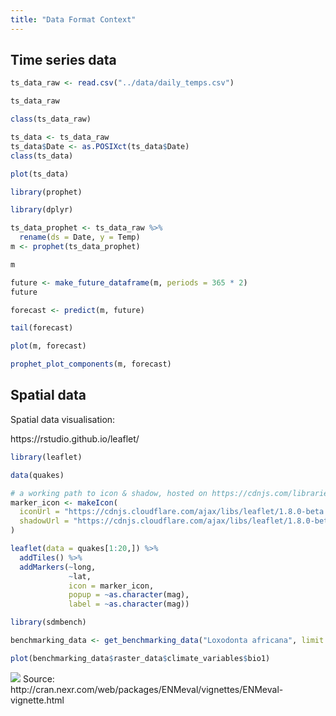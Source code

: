 ```yaml
---
title: "Data Format Context"
---
```


## Time series data

```r
ts_data_raw <- read.csv("../data/daily_temps.csv")
```

```r
ts_data_raw
```

```r
class(ts_data_raw)
```


```r
ts_data <- ts_data_raw
ts_data$Date <- as.POSIXct(ts_data$Date)
class(ts_data)
```

```r
plot(ts_data)
```


```r
library(prophet)
```


```r
library(dplyr)

ts_data_prophet <- ts_data_raw %>%
  rename(ds = Date, y = Temp)
m <- prophet(ts_data_prophet)
```


```r
m
```


```r
future <- make_future_dataframe(m, periods = 365 * 2)
future
```


```r
forecast <- predict(m, future)
```

```r
tail(forecast)
```


```r
plot(m, forecast)
```

```r
prophet_plot_components(m, forecast)
```

## Spatial data

Spatial data visualisation:

https://rstudio.github.io/leaflet/

```r
library(leaflet)

data(quakes)

# a working path to icon & shadow, hosted on https://cdnjs.com/libraries/leaflet
marker_icon <- makeIcon(
  iconUrl = "https://cdnjs.cloudflare.com/ajax/libs/leaflet/1.8.0-beta.0/images/marker-icon.png",
  shadowUrl = "https://cdnjs.cloudflare.com/ajax/libs/leaflet/1.8.0-beta.0/images/marker-shadow.png",
)

leaflet(data = quakes[1:20,]) %>%
  addTiles() %>%
  addMarkers(~long,
             ~lat,
             icon = marker_icon,
             popup = ~as.character(mag),
             label = ~as.character(mag))
```


```r
library(sdmbench)

benchmarking_data <- get_benchmarking_data("Loxodonta africana", limit = 1200, climate_resolution = 10)
```


```r
plot(benchmarking_data$raster_data$climate_variables$bio1)
```

![](../misc/enmeval.png)
Source: http://cran.nexr.com/web/packages/ENMeval/vignettes/ENMeval-vignette.html